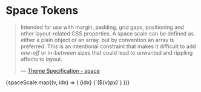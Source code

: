 
<Meta title="Foundations/Design Tokens" />

# Space Tokens

> Intended for use with margin, padding, grid gaps, positioning and other layout-related CSS properties. A space scale can be defined as either a plain object or an array, but by convention an array is preferred. This is an intentional constraint that makes it difficult to add _one-off_ or _in-between_ sizes that could lead to unwanted and rippling affects to layout.
>
> — [Theme Specification - space](https://styled-system.com/theme-specification#space)

<Preview withSource="none">
  <Story name="Space">
    <Box>
      {spaceScale.map((v, idx) => (
        <Flex key={v + idx} mb={4} alignItems="center">
          <Text variant="body" minWidth={4}>
            {idx} <Text as="span" variant="body">{`(${v}px)`}</Text>
          </Text>
          <Box bg="page.color" height={2} style={{ width: v }} />
        </Flex>
      ))}
    </Box>
  </Story>
</Preview>
